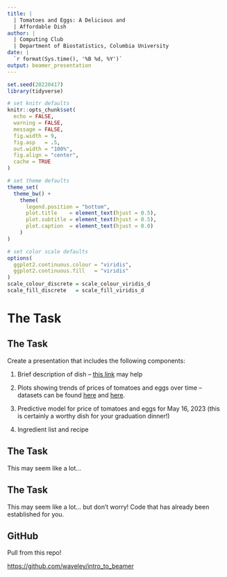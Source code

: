 ```yaml
---
title: |
  | Tomatoes and Eggs: A Delicious and
  | Affordable Dish
author: |
  | Computing Club
  | Department of Biostatistics, Columbia University
date: |
  `r format(Sys.time(), '%B %d, %Y')`
output: beamer_presentation
---
```


```r
set.seed(20220417)
library(tidyverse)

# set knitr defaults
knitr::opts_chunk$set(
  echo = FALSE,
  warning = FALSE,
  message = FALSE,
  fig.width = 9,
  fig.asp   = .5,
  out.width = "100%",
  fig.align = "center",
  cache = TRUE
)

# set theme defaults
theme_set(
  theme_bw() +
    theme(
      legend.position = "bottom",
      plot.title    = element_text(hjust = 0.5),
      plot.subtitle = element_text(hjust = 0.5),
      plot.caption  = element_text(hjust = 0.0)
    )
)

# set color scale defaults
options(
  ggplot2.continuous.colour = "viridis",
  ggplot2.continuous.fill   = "viridis"
)
scale_colour_discrete = scale_colour_viridis_d
scale_fill_discrete   = scale_fill_viridis_d
```

# The Task

## The Task

Create a presentation that includes the following components:

1. Brief description of dish -- [\color{blue}this link](https://scholarblogs.emory.edu/noodles/2018/07/03/history-of-the-tomato-in-italy-and-china-tracing-the-role-of-tomatoes-in-italian-and-chinese-cooking/) may help

2. Plots showing trends of prices of tomatoes and eggs over time -- datasets can be found [\color{blue}here](https://beta.bls.gov/dataViewer/view/timeseries/APU0000712311 ) and [\color{blue}here](https://www.bls.gov/charts/consumer-price-index/consumer-price-index-average-price-data.htm).

3. Predictive model for price of tomatoes and eggs for May 16, 2023 (this is certainly a worthy dish for your graduation dinner!)

4. Ingredient list and recipe

## The Task

This may seem like a lot... 
\vspace{7mm}

## The Task

This may seem like a lot... but don't worry! Code that has already been established for you.

## GitHub

Pull from this repo!

[https://github.com/waveley/intro_to_beamer](https://github.com/waveley/intro_to_beamer)
